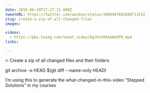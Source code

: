 ```yaml
---
date: 2018-06-20T17:27:21.000Z
tweetURL: https://twitter.com/wesbos/status/1009487882690711552
slug: create-a-zip-of-all-changed-files
images:

videos:
  - https://pbs.twimg.com/tweet_video/DgJ6vY0XkAAk5P9.mp4
links:

---
```

🔥 Create a zip of all changed files  and their folders

git archive -o  HEAD $(git diff --name-only HEAD)

I’m using this to generate the what-changed-in-this-video “Stepped Solutions” in my courses
